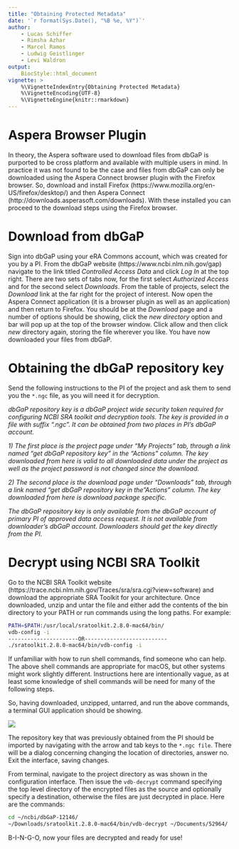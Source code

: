 ```yaml
---
title: "Obtaining Protected Metadata"
date: '`r format(Sys.Date(), "%B %e, %Y")`'
author:
    - Lucas Schiffer
    - Rimsha Azhar
    - Marcel Ramos
    - Ludwig Geistlinger
    - Levi Waldron
output:
    BiocStyle::html_document
vignette: >
    %\VignetteIndexEntry{Obtaining Protected Metadata}
    %\VignetteEncoding{UTF-8}
    %\VignetteEngine{knitr::rmarkdown}
---
```


# Aspera Browser Plugin

In theory, the Aspera software used to download files from dbGaP is purported to be cross platform and available with multiple users in mind. In practice it was not found to be the case and files from dbGaP can only be downloaded using the Aspera Connect browser plugin with the Firefox browser. So, download and install Firefox (https://www.mozilla.org/en-US/firefox/desktop/) and then Aspera Connect (http://downloads.asperasoft.com/downloads). With these installed you can proceed to the download steps using the Firefox browser.

# Download from dbGaP

Sign into dbGaP using your eRA Commons account, which was created for you by a PI. From the dbGaP website (https://www.ncbi.nlm.nih.gov/gap) navigate to the link titled _Controlled Access Data_ and click _Log In_ at the top right. There are two sets of tabs now, for the first select _Authorized Access_ and for the second select _Downloads_. From the table of projects, select the _Download_ link at the far right for the project of interest.
Now open the Aspera Connect application (it is a browser plugin as well as an application) and then return to Firefox. You should be at the _Download_ page and a number of options should be showing, click the _new directory_ option and bar will pop up at the top of the browser window. Click allow and then click _new_ directory again, storing the file wherever you like. You have now downloaded your files from dbGaP.

# Obtaining the dbGaP repository key

Send the following instructions to the PI of the project and ask them to send you the `*.ngc` file, as you will need it for decryption.


_dbGaP repository key is a dbGaP project wide security token required for configuring NCBI SRA toolkit and decryption tools. The key is provided in a file with suffix ".ngc". It can be obtained from two places in PI’s dbGaP account._

_1) The first place is the project page under "My Projects" tab, through a link named "get dbGaP repository key" in the "Actions" column. The key downloaded from here is valid to all downloaded data under the project as well as the project password is not changed since the download._

_2) The second place is the download page under "Downloads" tab, through a link named "get dbGaP repository key in the "Actions" column. The key downloaded from here is download package specific._

_The dbGaP repository key is only available from the dbGaP account of primary PI of approved data access request. It is not available from downloader’s dbGaP account. Downloaders should get the key directly from the PI._

# Decrypt using NCBI SRA Toolkit

Go to the NCBI SRA Toolkit website (https://trace.ncbi.nlm.nih.gov/Traces/sra/sra.cgi?view=software) and download the appropriate SRA Toolkit for your architecture. Once downloaded, unzip and untar the file and either add the contents of the bin directory to your PATH or run commands using the long paths. For example:

```bash
PATH=$PATH:/usr/local/sratoolkit.2.8.0-mac64/bin/
vdb-config -i
----------------------OR--------------------------
./sratoolkit.2.8.0-mac64/bin/vdb-config -i
```

If unfamiliar with how to run shell commands, find someone who can help. The above shell commands are appropriate for macOS, but other systems might work slightly different. Instructions here are intentionally vague, as at least some knowledge of shell commands will be need for many of the following steps.

So, having downloaded, unzipped, untarred, and run the above commands, a terminal GUI application should be showing.

![](vdb-config.png)

The repository key that was previously obtained from the PI should be imported by navigating with the arrow and tab keys to the `*.ngc file`. There will be a dialog concerning changing the location of directories, answer no. Exit the interface, saving changes.

From terminal, navigate to the project directory as was shown in the configuration interface. Then issue the `vdb-decrypt` command specifying the top level directory of the encrypted files as the source and optionally specify a destination, otherwise the files are just decrypted in place. Here are the commands:

```bash
cd ~/ncbi/dbGaP-12146/
~/Downloads/sratoolkit.2.8.0-mac64/bin/vdb-decrypt ~/Documents/52964/
```

B-I-N-G-O, now your files are decrypted and ready for use!
